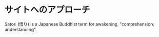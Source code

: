# サイトへのアプローチ

Satori (悟り) is a Japanese Buddhist term for awakening, "comprehension; understanding".
